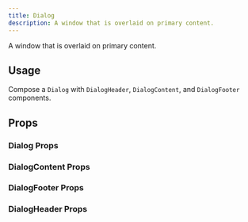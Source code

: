 ```yaml
---
title: Dialog
description: A window that is overlaid on primary content.
---
```


A window that is overlaid on primary content.

<Demo fileName="dialog.tsx" />

## Usage

Compose a `Dialog` with `DialogHeader`, `DialogContent`, and `DialogFooter` components.

## Props

### Dialog Props

<PropsTable component="Dialog" />

### DialogContent Props

<PropsTable component="DialogContent" />

### DialogFooter Props

<PropsTable component="DialogFooter" />

### DialogHeader Props

<PropsTable component="DialogHeader" />
